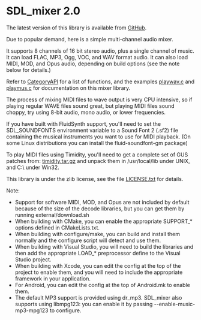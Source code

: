 = SDL_mixer 2.0 =

The latest version of this library is available from [https://github.com/libsdl-org/SDL_mixer/releases GitHub].

Due to popular demand, here is a simple multi-channel audio mixer.

It supports 8 channels of 16 bit stereo audio, plus a single channel of music. It can load FLAC, MP3, Ogg, VOC, and WAV format audio. It can also load MIDI, MOD, and Opus audio, depending on build options (see the note below for details.)

Refer to [[CategoryAPI]] for a list of functions, and the examples [https://github.com/libsdl-org/SDL_mixer/blob/main/playwave.c playwav.c] and [https://github.com/libsdl-org/SDL_mixer/blob/main/playwave.c playmus.c] for documentation on this mixer library.

The process of mixing MIDI files to wave output is very CPU intensive, so if playing regular WAVE files sound great, but playing MIDI files sound choppy, try using 8-bit audio, mono audio, or lower frequencies.

If you have built with FluidSynth support, you'll need to set the SDL_SOUNDFONTS environment variable to a Sound Font 2 (.sf2) file containing the musical instruments you want to use for MIDI playback. (On some Linux distributions you can install the fluid-soundfont-gm package)

To play MIDI files using Timidity, you'll need to get a complete set of GUS patches from:
[https://www.libsdl.org/projects/mixer/timidity/timidity.tar.gz timidity.tar.gz] and unpack them in /usr/local/lib under UNIX, and C:\ under Win32.

This library is under the zlib license, see the file [https://github.com/libsdl-org/SDL_mixer/blob/main/LICENSE.txt LICENSE.txt] for details.

Note:

* Support for software MIDI, MOD, and Opus are not included by default because of the size of the decode libraries, but you can get them by running external/download.sh
* When building with CMake, you can enable the appropriate SUPPORT_* options defined in CMakeLists.txt.
* When building with configure/make, you can build and install them normally and the configure script will detect and use them.
* When building with Visual Studio, you will need to build the libraries and then add the appropriate LOAD_* preprocessor define to the Visual Studio project.
* When building with Xcode, you can edit the config at the top of the project to enable them, and you will need to include the appropriate framework in your application.
* For Android, you can edit the config at the top of Android.mk to enable them.
* The default MP3 support is provided using dr_mp3. SDL_mixer also supports using libmpg123: you can enable it by passing --enable-music-mp3-mpg123 to configure.
